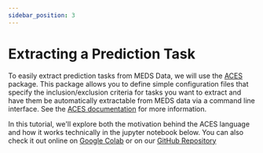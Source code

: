 ```yaml
---
sidebar_position: 3
---
```



# Extracting a Prediction Task

To easily extract prediction tasks from MEDS Data, we will use the
[ACES](https://github.com/justin13601/aces/) package. This package allows you to define simple
configuration files that specify the inclusion/exclusion criteria for tasks you want to extract and have them
be automatically extractable from MEDS data via a command line interface. See the
[ACES documentation](https://eventstreamaces.readthedocs.io/en/latest/) for more information.

In this tutorial, we'll explore both the motivation behind the ACES language and how it works technically in
the jupyter notebook below. You can also check it out online on [Google
Colab](https://colab.research.google.com/github/Medical-Event-Data-Standard/medical-event-data-standard.github.io/blob/main/tutorial_notebooks/KDD_tutorial/Extract_a_Prediction_Task.ipynb)
or on our [GitHub Repository](https://github.com/Medical-Event-Data-Standard/medical-event-data-standard.github.io/blob/main/tutorial_notebooks/KDD_tutorial/Extract_a_Prediction_Task.ipynb)

<JupyterViewer rawIpynb={nb} />
